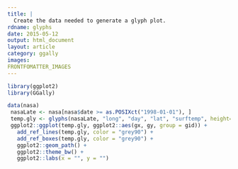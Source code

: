 ```yaml
---
title: |
  Create the data needed to generate a glyph plot.
rdname: glyphs
date: 2015-05-12
output: html_document
layout: article
category: ggally
images:
FRONTFOMATTER_IMAGES
---
```


```r
library(ggplot2)
library(GGally)
```

```r
data(nasa)
 nasaLate <- nasa[nasa$date >= as.POSIXct("1998-01-01"), ]
 temp.gly <- glyphs(nasaLate, "long", "day", "lat", "surftemp", height=2.5)
 ggplot2::ggplot(temp.gly, ggplot2::aes(gx, gy, group = gid)) +
   add_ref_lines(temp.gly, color = "grey90") +
   add_ref_boxes(temp.gly, color = "grey90") +
   ggplot2::geom_path() +
   ggplot2::theme_bw() +
   ggplot2::labs(x = "", y = "")



```
